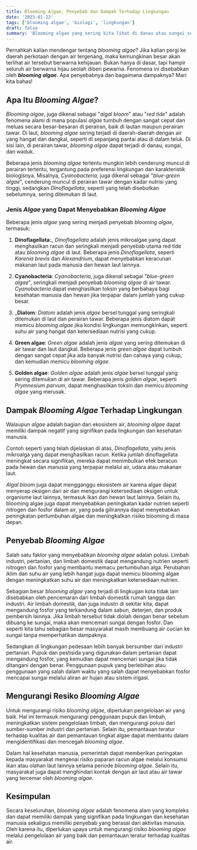 ```yaml
---
title: Blooming Algae, Penyebab dan Dampak Terhadap Lingkungan
date: '2023-01-22'
tags: ['blooming algae', 'biologi', 'lingkungan']
draft: false
summary: 'Blooming algae yang sering kita lihat di danau atau sungai sekitar ternyata berbahaya bagi lingkungan. Apa saja dampak yg bisa ditimbulkan dan apa penyebab terjadinya?'
---
```


Pernahkah kalian mendengar tentang _blooming algae_? Jika kalian pergi ke daerah perkotaan dengan air tergenang, maka kemungkinan besar akan terlihat air tersebut berwarna kehijauan. Bukan hanya di dasar, tapi hampir seluruh air berwarna hijau seolah diberi pewarna. Fenomena ini disebabkan oleh **_blooming algae_**. Apa penyebabnya dan bagaimana dampaknya? Mari kita bahas!

## Apa Itu _Blooming Algae_?

_Blooming algae_, juga dikenal sebagai "_algal bloom_" atau "_red tide_" adalah fenomena alami di mana populasi _algae_ tumbuh dengan sangat cepat dan meluas secara besar-besaran di perairan, baik di lautan maupun perairan tawar. Di laut, _blooming algae_ sering terjadi di daerah-daerah dengan air yang hangat dan dangkal, seperti di sepanjang pantai atau di dalam teluk. Di sisi lain, di perairan tawar, _blooming algae_ dapat terjadi di danau, sungai, dan waduk.

Beberapa jenis _blooming algae_ tertentu mungkin lebih cenderung muncul di perairan tertentu, tergantung pada preferensi lingkungan dan karakteristik biologisnya. Misalnya, _Cyanobacteria_, juga dikenal sebagai "_blue-_green algae__", cenderung muncul di perairan tawar dengan kadar nutrisi yang tinggi, sedangkan _Dinoflagellata_, seperti yang telah disebutkan sebelumnya, sering ditemukan di laut.

### Jenis _Algae_ yang Dapat Menyebabkan _Blooming Algae_
Beberapa jenis _algae_ yang sering menjadi penyebab _blooming algae_, termasuk:

1. __Dinoflagellata__:_ _Dinoflagellata_ adalah jenis mikroalgae yang dapat menghasilkan racun dan seringkali menjadi penyebab utama red tide atau _blooming algae_ di laut. Beberapa jenis _Dinoflagellata_, seperti _Karenia brevis_ dan _Alexandrium_, dapat menyebabkan keracunan makanan laut pada manusia dan hewan laut lainnya.

1. __Cyanobacteria__: _Cyanobacteria_, juga dikenal sebagai "_blue-_green algae__", seringkali menjadi penyebab _blooming algae_ di air tawar. _Cyanobacteria_ dapat menghasilkan toksin yang berbahaya bagi kesehatan manusia dan hewan jika terpapar dalam jumlah yang cukup besar.

1. ___Diatom__: _Diatom_ adalah jenis _algae_ bersel tunggal yang seringkali ditemukan di laut dan perairan tawar. Beberapa jenis diatom dapat memicu _blooming algae_ jika kondisi lingkungan memungkinkan, seperti suhu air yang hangat dan ketersediaan nutrisi yang cukup.

1. __Green algae__: _Green algae_ adalah jenis _algae_ yang sering ditemukan di air tawar dan laut dangkal. Beberapa jenis _green algae_ dapat tumbuh dengan sangat cepat jika ada banyak nutrisi dan cahaya yang cukup, dan kemudian memicu _blooming algae_.

1. __Golden algae__: _Golden algae_ adalah jenis _algae_ bersel tunggal yang sering ditemukan di air tawar. Beberapa jenis _golden algae_, seperti _Prymnesium parvum_, dapat menghasilkan toksin dan memicu _blooming algae_ yang merusak.


## Dampak _Blooming Algae_ Terhadap Lingkungan
Walaupun _algae_ adalah bagian dari ekosistem air, _blooming algae_ dapat memiliki dampak negatif yang signifikan pada lingkungan dan kesehatan manusia.

Contoh seperti yang telah dijelaskan di atas, _Dinoflagellata_, yaitu jenis mikroalga yang dapat menghasilkan racun. Ketika jumlah dinoflagellata meningkat secara signifikan, mereka dapat menimbulkan efek beracun pada hewan dan manusia yang terpapar melalui air, udara atau makanan laut.

_Algal bloom_ juga dapat mengganggu ekosistem air karena algae dapat menyerap oksigen dari air dan mengurangi ketersediaan oksigen untuk organisme laut lainnya, termasuk ikan dan hewan laut lainnya. Selain itu, blooming algae juga dapat menyebabkan peningkatan kadar nutrien seperti nitrogen dan fosfor dalam air, yang pada gilirannya dapat menyebabkan peningkatan pertumbuhan algae dan meningkatkan risiko blooming di masa depan.

<InArticle/>

## Penyebab _Blooming Algae_

Salah satu faktor yang menyebabkan _blooming algae_ adalah polusi. Limbah industri, pertanian, dan limbah domestik dapat mengandung nutrien seperti nitrogen dan fosfor yang membantu memacu pertumbuhan alga. Perubahan iklim dan suhu air yang lebih hangat juga dapat memicu blooming algae dengan meningkatkan suhu air dan meningkatkan ketersediaan nutrien.

Sebagian besar _blooming algae_ yang terjadi di lingkugan kota tidak lain disebabkan oleh pencemaran dari limbah domestik rumah tangga dan industri. Air limbah domestik, dan juga industri di sekitar kita, dapat mengandung fosfor yang terkandung dalam sabun, deterjen, dan produk pembersih lainnya. Jika limbah tersebut tidak diolah dengan benar sebelum dibuang ke sungai, maka akan mencemari sungai dengan fosfor. Dan seperti kita tahu sebagian besar masyarakat masih membuang air cucian ke sungai tanpa memperhatikan dampaknya.

Sedangkan di lingkungan pedesaan lebih banyak bersumber dari industri pertanian. Pupuk dan pestisida yang digunakan dalam pertanian dapat mengandung fosfor, yang kemudian dapat mencemari sungai jika tidak ditangani dengan benar. Penggunaan pupuk yang berlebihan atau penggunaan yang salah dalam waktu yang salah dapat menyebabkan fosfor mencapai sungai melalui aliran air hujan atau sistem irigasi.


## Mengurangi Resiko _Blooming Algae_
Untuk mengurangi risiko _blooming algae_, diperlukan pengelolaan air yang baik. Hal ini termasuk mengurangi penggunaan pupuk dan limbah, meningkatkan sistem pengelolaan limbah, dan mengurangi polusi dari sumber-sumber industri dan pertanian. Selain itu, pemantauan teratur terhadap kualitas air dan pemantauan tingkat algae dapat membantu dalam mengidentifikasi dan mencegah _blooming algae_.

Dalam hal kesehatan manusia, pemerintah dapat memberikan peringatan kepada masyarakat mengenai risiko paparan racun algae melalui konsumsi ikan atau olahan laut lainnya selama periode _blooming algae_. Selain itu, masyarakat juga dapat menghindari kontak dengan air laut atau air tawar yang tercemar oleh _blooming algae_.

## Kesimpulan
Secara keseluruhan, _blooming algae_ adalah fenomena alam yang kompleks dan dapat memiliki dampak yang signifikan pada lingkungan dan kesehatan manusia sekaligus memiliki penyebab yang berasal dari aktivitas manusia. Oleh karena itu, diperlukan upaya untuk mengurangi risiko _blooming algae_ melalui pengelolaan air yang baik dan pemantauan teratur terhadap kualitas air.

<Adsense />